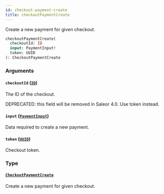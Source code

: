 ```yaml
---
id: checkout-payment-create
title: checkoutPaymentCreate
---
```


Create a new payment for given checkout.

```graphql
checkoutPaymentCreate(
  checkoutId: ID
  input: PaymentInput!
  token: UUID
): CheckoutPaymentCreate
```

### Arguments

#### `checkoutId` ([`ID`](../../../developer/api-reference/scalars/id))

The ID of the checkout.

DEPRECATED: this field will be removed in Saleor 4.0. Use token instead.

#### `input` ([`PaymentInput`](../../../developer/api-reference/inputs/payment-input))

Data required to create a new payment.

#### `token` ([`UUID`](../../../developer/api-reference/scalars/uuid))

Checkout token.

### Type

#### [`CheckoutPaymentCreate`](../../../developer/api-reference/objects/checkout-payment-create)

Create a new payment for given checkout.
